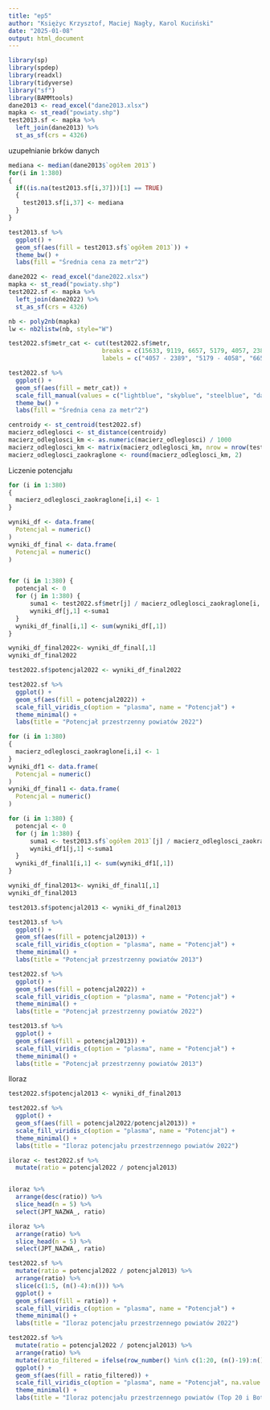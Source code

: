 ---
title: "ep5"
author: "Księżyc Krzysztof, Maciej Nagły, Karol Kuciński"
date: "2025-01-08"
output: html_document
---

```{r setup, include=FALSE}
library(sp)
library(spdep)
library(readxl)
library(tidyverse)
library("sf")
library(BAMMtools)
dane2013 <- read_excel("dane2013.xlsx")
mapka <- st_read("powiaty.shp")
test2013.sf <- mapka %>%
  left_join(dane2013) %>%
  st_as_sf(crs = 4326)
```
uzupełnianie brków danych
```{r}

mediana <- median(dane2013$`ogółem 2013`)
for(i in 1:380)
{
  if((is.na(test2013.sf[i,37]))[1] == TRUE)
  {
    test2013.sf[i,37] <- mediana
  }
}
```



```{r}
test2013.sf %>% 
  ggplot() +
  geom_sf(aes(fill = test2013.sf$`ogółem 2013`)) +
  theme_bw() +
  labs(fill = "Średnia cena za metr^2")
```

```{r}
dane2022 <- read_excel("dane2022.xlsx")
mapka <- st_read("powiaty.shp")
test2022.sf <- mapka %>%
  left_join(dane2022) %>%
  st_as_sf(crs = 4326)

nb <- poly2nb(mapka) 
lw <- nb2listw(nb, style="W") 

test2022.sf$metr_cat <- cut(test2022.sf$metr, 
                          breaks = c(15633, 9119, 6657, 5179, 4057, 2389), 
                          labels = c("4057 - 2389", "5179 - 4058", "6657 - 5180", "9119 - 6658", "15633 - 9120"))

test2022.sf %>% 
  ggplot() +
  geom_sf(aes(fill = metr_cat)) +
  scale_fill_manual(values = c("lightblue", "skyblue", "steelblue", "darkblue", "navy")) + 
  theme_bw() +
  labs(fill = "Średnia cena za metr^2")
```

```{r}
centroidy <- st_centroid(test2022.sf)
macierz_odleglosci <- st_distance(centroidy)
macierz_odleglosci_km <- as.numeric(macierz_odleglosci) / 1000
macierz_odleglosci_km <- matrix(macierz_odleglosci_km, nrow = nrow(test2022.sf), ncol = nrow(test2022.sf))
macierz_odleglosci_zaokraglone <- round(macierz_odleglosci_km, 2)
```
Liczenie potencjału


```{r}
for (i in 1:380)
{
  macierz_odleglosci_zaokraglone[i,i] <- 1
}

wyniki_df <- data.frame(
  Potencjal = numeric()   
)
wyniki_df_final <- data.frame(
  Potencjal = numeric()   
)


for (i in 1:380) {
  potencjal <- 0
  for (j in 1:380) {
      suma1 <- test2022.sf$metr[j] / macierz_odleglosci_zaokraglone[i, j]
      wyniki_df[j,1] <-suma1 
  }
  wyniki_df_final[i,1] <- sum(wyniki_df[,1])
}

```

```{r}
wyniki_df_final2022<- wyniki_df_final[,1]
wyniki_df_final2022

```

```{r}

test2022.sf$potencjal2022 <- wyniki_df_final2022 

test2022.sf %>% 
  ggplot() +
  geom_sf(aes(fill = potencjal2022)) +
  scale_fill_viridis_c(option = "plasma", name = "Potencjał") + 
  theme_minimal() +
  labs(title = "Potencjał przestrzenny powiatów 2022")
```

```{r}
for (i in 1:380)
{
  macierz_odleglosci_zaokraglone[i,i] <- 1
}
wyniki_df1 <- data.frame(
  Potencjal = numeric()   
)
wyniki_df_final1 <- data.frame(
  Potencjal = numeric()   
)

for (i in 1:380) {
  potencjal <- 0
  for (j in 1:380) {
      suma1 <- test2013.sf$`ogółem 2013`[j] / macierz_odleglosci_zaokraglone[i, j]
      wyniki_df1[j,1] <-suma1 
  }
  wyniki_df_final1[i,1] <- sum(wyniki_df1[,1])
}
```

```{r}
wyniki_df_final2013<- wyniki_df_final1[,1]
wyniki_df_final2013
```

```{r}
test2013.sf$potencjal2013 <- wyniki_df_final2013 

test2013.sf %>% 
  ggplot() +
  geom_sf(aes(fill = potencjal2013)) +
  scale_fill_viridis_c(option = "plasma", name = "Potencjał") + 
  theme_minimal() +
  labs(title = "Potencjał przestrzenny powiatów 2013")
```
```{r}
test2022.sf %>% 
  ggplot() +
  geom_sf(aes(fill = potencjal2022)) +
  scale_fill_viridis_c(option = "plasma", name = "Potencjał") + 
  theme_minimal() +
  labs(title = "Potencjał przestrzenny powiatów 2022")

test2013.sf %>% 
  ggplot() +
  geom_sf(aes(fill = potencjal2013)) +
  scale_fill_viridis_c(option = "plasma", name = "Potencjał") + 
  theme_minimal() +
  labs(title = "Potencjał przestrzenny powiatów 2013")
```

Iloraz

```{r}
test2022.sf$potencjal2013 <- wyniki_df_final2013

test2022.sf %>% 
  ggplot() +
  geom_sf(aes(fill = potencjal2022/potencjal2013)) +
  scale_fill_viridis_c(option = "plasma", name = "Potencjał") + 
  theme_minimal() +
  labs(title = "Iloraz potencjału przestrzennego powiatów 2022")
```


```{r}

iloraz <- test2022.sf %>%
  mutate(ratio = potencjal2022 / potencjal2013)


iloraz %>%
  arrange(desc(ratio)) %>%  
  slice_head(n = 5) %>%
  select(JPT_NAZWA_, ratio) 
```
```{r}
iloraz %>%
  arrange(ratio) %>%  
  slice_head(n = 5) %>%
  select(JPT_NAZWA_, ratio)
```


```{r}
test2022.sf %>%
  mutate(ratio = potencjal2022 / potencjal2013) %>%
  arrange(ratio) %>%
  slice(c(1:5, (n()-4):n())) %>%
  ggplot() +
  geom_sf(aes(fill = ratio)) +
  scale_fill_viridis_c(option = "plasma", name = "Potencjał") + 
  theme_minimal() +
  labs(title = "Iloraz potencjału przestrzennego powiatów 2022")
```
```{r}
test2022.sf %>%
  mutate(ratio = potencjal2022 / potencjal2013) %>%
  arrange(ratio) %>%
  mutate(ratio_filtered = ifelse(row_number() %in% c(1:20, (n()-19):n()), ratio, NA)) %>%
  ggplot() +
  geom_sf(aes(fill = ratio_filtered)) +
  scale_fill_viridis_c(option = "plasma", name = "Potencjał", na.value = "grey90") + 
  theme_minimal() +
  labs(title = "Iloraz potencjału przestrzennego powiatów (Top 20 i Bottom 20)")

```

